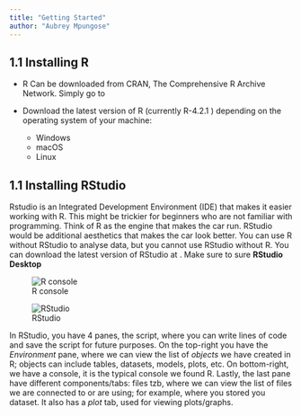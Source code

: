 ```yaml
---
title: "Getting Started"
author: "Aubrey Mpungose"
---
```


## 1.1 Installing R  

- R Can be downloaded from CRAN, The Comprehensive R Archive Network. Simply go to [](https://cloud.r-project.org/) 

- Download the latest version of R (currently R-4.2.1 ) depending on the operating system of your machine:

    - Windows
    - macOS
    - Linux
    
## 1.1 Installing RStudio

Rstudio is an Integrated Development Environment (IDE) that makes it easier working with R. This might be trickier for beginners who are not familiar with programming. Think of R as the engine that makes the car run. RStudio would be additional aesthetics that makes the car look better. You can use R without RStudio to analyse data, but you cannot use RStudio without R. You can download the latest version of RStudio at [](https://www.rstudio.com/products/rstudio/download/). Make sure to sure **RStudio Desktop**

::: {layout-ncol=2}
![R console](images/r_console.PNG)

![RStudio](images/rstudio.PNG)
:::

In RStudio, you have 4 panes, the script, where you can write lines of code and save the script for future purposes. On the top-right you have the _Environment_ pane, where we can view the list of _objects_ we have created in R; objects can include tables, datasets, models, plots, etc. On bottom-right, we have a console, it is the typical console we found R. Lastly, the last pane have different components/tabs: files tzb, where we can view the list of files we are connected to or are using; for example, where you stored you dataset. It also has a _plot_ tab, used for viewing plots/graphs. 

